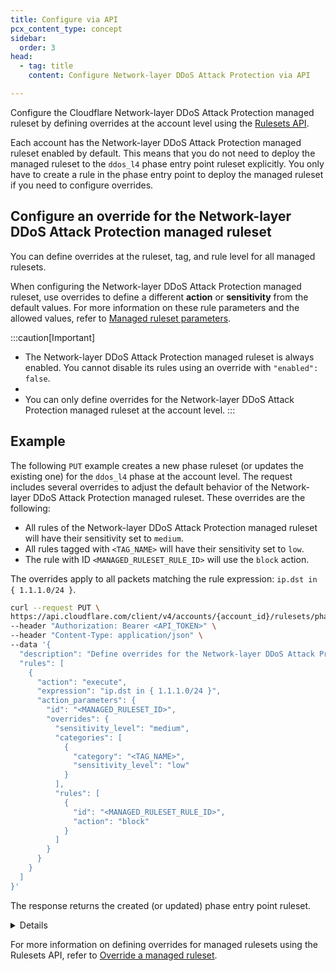 ```yaml
---
title: Configure via API
pcx_content_type: concept
sidebar:
  order: 3
head:
  - tag: title
    content: Configure Network-layer DDoS Attack Protection via API

---
```



Configure the Cloudflare Network-layer DDoS Attack Protection managed ruleset by defining overrides at the account level using the [Rulesets API](/ruleset-engine/rulesets-api/).

Each account has the Network-layer DDoS Attack Protection managed ruleset enabled by default. This means that you do not need to deploy the managed ruleset to the `ddos_l4` phase entry point ruleset explicitly. You only have to create a rule in the phase entry point to deploy the managed ruleset if you need to configure overrides.

## Configure an override for the Network-layer DDoS Attack Protection managed ruleset

You can define overrides at the ruleset, tag, and rule level for all managed rulesets.

When configuring the Network-layer DDoS Attack Protection managed ruleset, use overrides to define a different **action** or **sensitivity** from the default values. For more information on these rule parameters and the allowed values, refer to [Managed ruleset parameters](/ddos-protection/managed-rulesets/network/override-parameters/).

:::caution[Important]

- The Network-layer DDoS Attack Protection managed ruleset is always enabled. You cannot disable its rules using an override with `"enabled": false`.
- <Render file="managed-rulesets/read-only-rules-note" />
- You can only define overrides for the Network-layer DDoS Attack Protection managed ruleset at the account level. 
:::

## Example

The following `PUT` example creates a new phase ruleset (or updates the existing one) for the `ddos_l4` phase at the account level. The request includes several overrides to adjust the default behavior of the Network-layer DDoS Attack Protection managed ruleset. These overrides are the following:

- All rules of the Network-layer DDoS Attack Protection managed ruleset will have their sensitivity set to `medium`.
- All rules tagged with `<TAG_NAME>` will have their sensitivity set to `low`.
- The rule with ID `<MANAGED_RULESET_RULE_ID>` will use the `block` action.

The overrides apply to all packets matching the rule expression: `ip.dst in { 1.1.1.0/24 }`.

```bash title="Request"
curl --request PUT \
https://api.cloudflare.com/client/v4/accounts/{account_id}/rulesets/phases/ddos_l4/entrypoint \
--header "Authorization: Bearer <API_TOKEN>" \
--header "Content-Type: application/json" \
--data '{
  "description": "Define overrides for the Network-layer DDoS Attack Protection managed ruleset",
  "rules": [
    {
      "action": "execute",
      "expression": "ip.dst in { 1.1.1.0/24 }",
      "action_parameters": {
        "id": "<MANAGED_RULESET_ID>",
        "overrides": {
          "sensitivity_level": "medium",
          "categories": [
            {
              "category": "<TAG_NAME>",
              "sensitivity_level": "low"
            }
          ],
          "rules": [
            {
              "id": "<MANAGED_RULESET_RULE_ID>",
              "action": "block"
            }
          ]
        }
      }
    }
  ]
}'
```

The response returns the created (or updated) phase entry point ruleset.


<Details header="Response">

```json
{
  "result": {
    "id": "<PHASE_ENTRY_POINT_RULESET_ID>",
    "name": "default",
    "description": "Define overrides for the Network-layer DDoS Attack Protection managed ruleset",
    "kind": "root",
    "version": "1",
    "rules": [
      {
        "id": "<RULE_ID>",
        "version": "1",
        "action": "execute",
        "action_parameters": {
          "id": "<MANAGED_RULESET_ID>",
          "version": "latest",
          "overrides": {
            "categories": [
              {
                "category": "<TAG_NAME>",
                "sensitivity_level": "low"
              }
            ],
            "rules": [
              {
                "id": "<MANAGED_RULESET_RULE_ID>",
                "action": "block"
              }
            ],
            "sensitivity_level": "medium"
          }
        },
        "expression": "ip.dst in { 1.1.1.0/24 }",
        "last_updated": "2021-08-16T04:14:47.977741Z",
        "ref": "<RULE_REF>",
        "enabled": true
      }
    ],
    "last_updated": "2021-08-16T04:14:47.977741Z",
    "phase": "ddos_l4"
  }
}
```


</Details>

For more information on defining overrides for managed rulesets using the Rulesets API, refer to [Override a managed ruleset](/ruleset-engine/managed-rulesets/override-managed-ruleset/).
